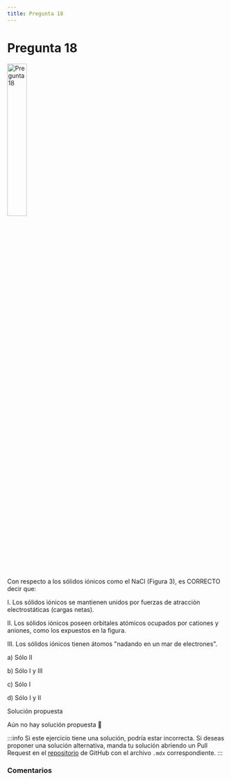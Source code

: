 ```yaml
---
title: Pregunta 18
---
```



# Pregunta 18

<Image
  src="science/chemistry/exercises/2019-2/p18/image.png"
  alt="Pregunta 18"
  width="30%"
/>

Con respecto a los sólidos iónicos como el NaCl (Figura 3), es CORRECTO decir que:

I. Los sólidos iónicos se mantienen unidos por fuerzas de atracción electrostáticas (cargas netas).

II. Los sólidos iónicos poseen orbitales atómicos ocupados por cationes y aniones, como los expuestos en la figura.

III. Los sólidos iónicos tienen átomos "nadando en un mar de electrones".

a) Sólo II

b) Sólo I y III

c) Sólo I

d) Sólo I y II

<MDXDetails>
<summary>Solución propuesta</summary>

Aún no hay solución propuesta 🥲

:::info
Si este ejercicio tiene una solución, podría estar incorrecta. Si deseas proponer una solución alternativa, manda tu solución abriendo
un Pull Request en el [repositorio](https://github.com/crow-rojas/apuntes-fundamentals/pulls) de GitHub con el archivo
`.mdx` correspondiente.
:::

</MDXDetails>

### Comentarios

<Disqus
  url="https://crow-rojas.github.io/apuntes-fundamentals/docs/science/chemistry/exercises/2019-2/p18"
  identifier="docs/science/chemistry/exercises/2019-2/p18"
  title="2019-2 Quimica - Pregunta 18"
/>
